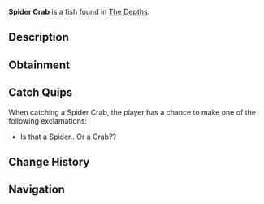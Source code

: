 {{FishInfobox
|image          = Spider Crab.png
|rarity         = Rare
|sea            = First Sea
|location       = [[The Depths]]
|sublocation    = 
|sources        = Crab Cage
|radar_location = 
|xp             = 135
|weather        = 
|time           = Day
|season         = Summer
|bait           = Deep Coral
|base_weight    = 25
|base_value     = 550
|weight_range   = 17
|base_chance    = 20
|base_resil     = 60
}}
'''Spider Crab''' is a {{Rarity|Rare}} fish found in [[The Depths]].

== Description ==
{{Description|A large, eerie crab with long, spindly legs and a tough, armoured shell.|Bestiary Entry}}

== Obtainment ==
{{Description|Can be found during the day through fishing or inside crab cages.|Bestiary Hint}}
{{Fish Availability|
The Depths
The Depths/Absolute Darkness
|top_rods      = 
Krampus's Rod\255793.29\83594.36;
Magma Rod\246221.08\80466.12;
Plastic Rod\225125.53\73592.36;
Fast Rod\224190.68\58623.89;
Leviathan's Fang Rod\201309.95\41394.3;
Flimsy Rod\158794.89\61708.28;
Trident Rod\181159.84\30919.19;
Free Spirit Rod\175544.55\29960.8;
No-Life Rod\163392.07\37113.91;
Seraphic Rod\154829.08\36781.69;
Ethereal Prism Rod\153537.9\37430.8;
Challenger's Rod\153371.48\33890.32;
Rod Of The Forgotten Fang\151554.8\34526.21;
Rod Of The Exalted One\148520.76\30242.86;
Verdant Shear Rod\144422.07\30845.28;
Zeus Rod\143826.14\31200.07;
Rod Of The Depths\139234.51\31291.9;
Blazebringer Rod\137041.46\29610.7;
Depthseeker Rod\133054.18\28369.69;
Avalanche Rod\120148.42\25634.43;
Training Rod\116956.35\27333.04;
Volcanic Rod\113758.01\24310.09;
Steady Rod\47280.61\8264.3
|recommended   = Trident Rod
}}

== Catch Quips ==
When catching a Spider Crab, the player has a chance to make one of the following exclamations:
* Is that a Spider.. Or a Crab??

== Change History ==
{{Change History|{{subst:Current Version}}}}

== Navigation ==
{{Fish Navbox|The Depths}}